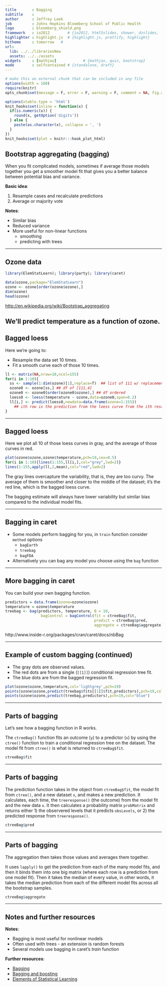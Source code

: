 ```yaml
---
title       : Bagging
subtitle    : 
author      : Jeffrey Leek 
job         : Johns Hopkins Bloomberg School of Public Health
logo        : bloomberg_shield.png
framework   : io2012        # {io2012, html5slides, shower, dzslides, ...}
highlighter : highlight.js  # {highlight.js, prettify, highlight}
hitheme     : tomorrow   # 
url:
  lib: ../../librariesNew
  assets: ../../assets
widgets     : [mathjax]            # {mathjax, quiz, bootstrap}
mode        : selfcontained # {standalone, draft}
---
```



```r
# make this an external chunk that can be included in any file
options(width = 100)
require(knitr)
opts_chunk$set(message = F, error = F, warning = F, comment = NA, fig.align = 'center', dpi = 100, tidy = F, cache.path = '.cache/', fig.path = 'fig_020_bagging/')

options(xtable.type = 'html')
knit_hooks$set(inline = function(x) {
  if(is.numeric(x)) {
    round(x, getOption('digits'))
  } else {
    paste(as.character(x), collapse = ', ')
  }
})
knit_hooks$set(plot = knitr:::hook_plot_html)
```


## Bootstrap aggregating (bagging)
When you fit complicated models, sometimes if average those models together you get a smoother model fit that gives you a better balance between potential bias and variance. 

__Basic idea__: 

1. Resample cases and recalculate predictions
2. Average or majority vote

__Notes__:

* Similar bias 
* Reduced variance
* More useful for non-linear functions
    * smoothing
    * predicting with trees

---

## Ozone data

```r
library(ElemStatLearn); library(party); library(caret)
```

```r
data(ozone,package="ElemStatLearn")
ozone <- ozone[order(ozone$ozone),]
dim(ozone)
head(ozone)
```
[http://en.wikipedia.org/wiki/Bootstrap_aggregating](http://en.wikipedia.org/wiki/Bootstrap_aggregating)

We'll predict temperature as a function of ozone.
---

## Bagged loess
Here we're going to:

- Resample the data set 10 times.
- Fit a smooth curve each of those 10 times.

```r
ll <- matrix(NA,nrow=10,ncol=155)
for(i in 1:10){
  ss <- sample(1:dim(ozone)[1],replace=T)  ## list of 111 w/ replacement.
  ozone0 <- ozone[ss,] ## df of [111,4]
  ozone0 <- ozone0[order(ozone0$ozone),] ## df ordered
  loess0 <- loess(temperature ~ ozone,data=ozone0,span=0.2)
  ll[i,] <- predict(loess0,newdata=data.frame(ozone=1:155))
    ## ith row is the prediction from the loess curve from the ith resample of the data ozone.
}
```

---

## Bagged loess
Here we plot all 10 of those loess curves in gray, and the average of those curves in red.

```r
plot(ozone$ozone,ozone$temperature,pch=19,cex=0.5)
for(i in 1:10){lines(1:155,ll[i,],col="grey",lwd=2)}
lines(1:155,apply(ll,2,mean),col="red",lwd=2)
```
The gray lines overcapture the variability, that is, they are too curvy. The average of them is smoother and closer to the middle of the dataset; it's the red line, which is the bagged loess curve.

The bagging estimate will always have lower variability but similar bias compared to the individual model fits.

---

## Bagging in caret

* Some models perform bagging for you, in `train` function consider `method` options 
  * `bagEarth` 
  * `treebag`
  * `bagFDA`
* Alternatively you can bag any model you choose using the `bag` function

---

## More bagging in caret
You can build your own bagging function.
```r
predictors = data.frame(ozone=ozone$ozone)
temperature = ozone$temperature
treebag <- bag(predictors, temperature, B = 10,
                bagControl = bagControl(fit = ctreeBag$fit,
                                        predict = ctreeBag$pred,
                                        aggregate = ctreeBag$aggregate))
```

http://www.inside-r.org/packages/cran/caret/docs/nbBag


---

## Example of custom bagging (continued)

- The gray dots are observed values.
- The red dots are from a single (`[[1]]`) conditional regression tree fit.
- The blue dots are from the bagged regression fit.

```r
plot(ozone$ozone,temperature,col='lightgrey',pch=19)
points(ozone$ozone,predict(treebag$fits[[1]]$fit,predictors),pch=19,col="red")
points(ozone$ozone,predict(treebag,predictors),pch=19,col="blue")
```


---

## Parts of bagging

Let's see how a bagging function in R works.

The `ctreeBag()` function fits an outcome (`y`) to a predictor (`x`) by using the `ctree()` function to train a conditional regression tree on the dataset. The model fit from `ctree()` is what is returned to `ctreeBag$fit`.

```r

ctreeBag$fit
```

---

## Parts of bagging
The prediction function takes in the object from `ctreeBag$fit`,  the model fit from `ctree()`, and a new dataset `x`, and makes a new prediction. 
It calculates, each time, the `treeresponse()` (the outcome) from the model fit and the new data `x`. It then calculates a probability matrix `probMatrix` and returns either 1) the observered levels that it predicts `obsLevels`, or 2) the predicted response from `treeresponse()`.

```r
ctreeBag$pred
```


---

## Parts of bagging
The aggregation then takes those values and averages them together.

It uses `lapply()` to get the prediction from each of the many  model fits, and then it binds them into one big matrix (where each row is a prediction from one model fit). Then it takes the median of every value, in other words, it takes the median prediction from each of the different model fits across all the bootstrap samples.

```r
ctreeBag$aggregate
```


---

## Notes and further resources

__Notes__:

* Bagging is most useful for nonlinear models
* Often used with trees - an extension is random forests
* Several models use bagging in caret's _train_ function

__Further resources__:

* [Bagging](http://en.wikipedia.org/wiki/Bootstrap_aggregating)
* [Bagging and boosting](http://stat.ethz.ch/education/semesters/FS_2008/CompStat/sk-ch8.pdf)
* [Elements of Statistical Learning](http://www-stat.stanford.edu/~tibs/ElemStatLearn/)
